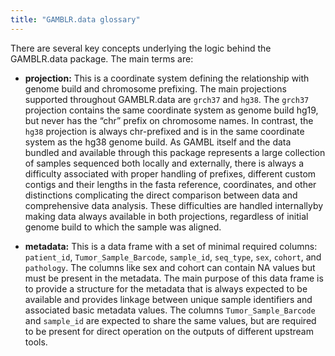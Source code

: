 ```yaml
---
title: "GAMBLR.data glossary"
---
```


There are several key concepts underlying the logic behind the GAMBLR.data
package. The main terms are:

* **projection:** This is a coordinate system defining the relationship with
genome build and chromosome prefixing. The main projections supported throughout
GAMBLR.data are `grch37` and `hg38`. The `grch37` projection contains the same
coordinate system as genome build hg19, but never has the "chr" prefix on chromosome names.
In contrast, the `hg38` projection is always chr-prefixed and is in the same
coordinate system as the hg38 genome build. As GAMBL itself and the data bundled
and available through this package represents a large collection of samples
sequenced both locally and externally, there is always a difficulty associated
with proper handling of prefixes, different custom contigs and their lengths in
the fasta reference, coordinates, and other distinctions complicating the
direct comparison between data and comprehensive data analysis.
These difficulties are handled internallyby making data always available in both projections,
regardless of initial genome build to which the sample was aligned.

* **metadata:** This is a data frame with a set of minimal required columns:
`patient_id`, `Tumor_Sample_Barcode`, `sample_id`, `seq_type`, `sex`, `cohort`,
and `pathology`. The columns like sex and cohort can contain NA values but must
be present in the metadata. The main purpose of this data frame is to provide
a structure for the metadata that is always expected to be available and
provides linkage between unique sample identifiers and associated basic metadata
values. The columns `Tumor_Sample_Barcode` and `sample_id` are expected to
share the same values, but are required to be present for direct operation on
the outputs of different upstream tools.
